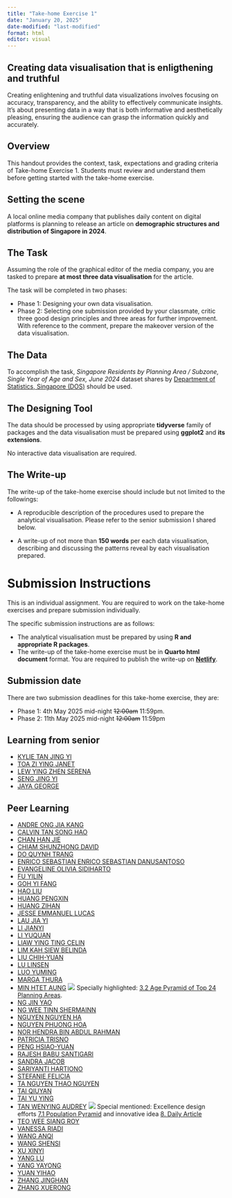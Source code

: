 ```yaml
---
title: "Take-home Exercise 1"
date: "January 20, 2025"
date-modified: "last-modified"
format: html
editor: visual
---
```


::: callout-note
## Creating data visualisation that is enligthening and truthful

Creating enlightening and truthful data visualizations involves focusing on accuracy, transparency, and the ability to effectively communicate insights. It's about presenting data in a way that is both informative and aesthetically pleasing, ensuring the audience can grasp the information quickly and accurately.
:::

## Overview

This handout provides the context, task, expectations and grading criteria of Take-home Exercise 1. Students must review and understand them before getting started with the take-home exercise.

## Setting the scene

A local online media company that publishes daily content on digital platforms is planning to release an article on **demographic structures and distribution of Singapore in 2024**.

## The Task

Assuming the role of the graphical editor of the media company, you are tasked to prepare **at most three data visualisation** for the article.

::: callout-important
The task will be completed in two phases:

-   Phase 1: Designing your own data visualisation.
-   Phase 2: Selecting one submission provided by your classmate, critic three good design principles and three areas for further improvement. With reference to the comment, prepare the makeover version of the data visualisation.
:::

## The Data

To accomplish the task, *Singapore Residents by Planning Area / Subzone, Single Year of Age and Sex, June 2024* dataset shares by [Department of Statistics, Singapore (DOS)](https://www.singstat.gov.sg/) should be used.

## The Designing Tool

The data should be processed by using appropriate **tidyverse** family of packages and the data visualisation must be prepared using **ggplot2** and **its extensions**.

::: callout-important
No interactive data visualisation are required.
:::

## The Write-up

The write-up of the take-home exercise should include but not limited to the followings:

-   A reproducible description of the procedures used to prepare the analytical visualisation. Please refer to the senior submission I shared below.

-   A write-up of not more than **150 words** per each data visualisation, describing and discussing the patterns reveal by each visualisation prepared.

# Submission Instructions

This is an individual assignment. You are required to work on the take-home exercises and prepare submission individually.

::: callout-important
The specific submission instructions are as follows:

-   The analytical visualisation must be prepared by using **R and appropriate R packages**.
-   The write-up of the take-home exercise must be in **Quarto html document** format. You are required to publish the write-up on [**Netlify**](https://www.netlify.com/).
:::

## Submission date

::: callout-important
There are two submission deadlines for this take-home exercise, they are:

-   Phase 1: 4th May 2025 mid-night ~~12:00am~~ 11:59pm.
-   Phase 2: 11th May 2025 mid-night ~~12:00am~~ 11:59pm
:::

## Learning from senior

-   [KYLIE TAN JING YI](https://akalestale.netlify.app/take-home_ex/take-home_ex01/take-home_ex01)
-   [TOA ZI YING JANET](https://janettoaisss608.netlify.app/take-home_ex/take-home_ex01/take-home_ex01)
-   [LEW YING ZHEN SERENA](https://isss608-spacebun.netlify.app/take-home_ex/take-home_ex1/take-home_ex1)
-   [SENG JING YI](https://jingyi-vaa.netlify.app/take-home_ex/take-home_ex01/take-home_ex01)
-   [JAYA GEORGE](https://isss608-jayageorge.netlify.app/take-home_ex/take-home_ex01/take-home_ex01)

## Peer Learning

-   [ANDRE ONG JIA KANG](https://isss608-ay2025-aprilterm.netlify.app/take-home_ex/take-home_ex01/take-home_ex01)
-   [CALVIN TAN SONG HAO](https://isss608-ay2024-25t3.netlify.app/take-home_ex/take-home_ex01-1/take-home_ex01-1)
-   [CHAN HAN JIE](https://isss608-ay2024-25t3-chj.netlify.app/take-home_ex/take-home_ex01/take-home_ex01)
-   [CHIAM SHUNZHONG DAVID](https://isss608-davidchiam.netlify.app/take-home_ex/take-home_ex01/take-home_ex01)
-   [DO QUYNH TRANG](https://isss608-ay2425-qtd.netlify.app/take-home_ex/take-home_ex01/take-home_ex01)
-   [ENRICO SEBASTIAN ENRICO SEBASTIAN DANUSANTOSO](https://iss608-vaa.netlify.app/take-home_ex/take-home_ex01/take%20home%20exercise%201)
-   [EVANGELINE OLIVIA SIDIHARTO](https://isss608-evangelineolivia.netlify.app/take-home_ex/take-home_ex01/take-home_ex01)
-   [FU YILIN](https://isss608-ay2025t2.netlify.app/Take-home_Ex/Take-home_Ex01/Take-home_Ex01.html)
-   [GOH YI FANG](https://isss608-yfgoh.netlify.app/take-home_ex/take-home_ex1/take-home_ex01)
-   [HAO LIU](https://isss608-ay2025-hliu.netlify.app/take_home_exercise/take_home_exercise01/take_home_exercise01)
-   [HUANG PENGXIN](https://pengxinhuang.netlify.app/take-home_ex01/)
-   [HUANG ZIHAN](https://isss608-hzh.netlify.app/take-home_ex/take-home_ex01/take-home_ex01)
-   [JESSE EMMANUEL LUCAS](https://isss608-ay2025.netlify.app/take-home_ex/take-home_ex01/take-home_ex01)
-   [LAU JIA YI](https://isss608-ay2024-25apr-jylau.netlify.app/t1/takehome_ex01)
-   [LI JIANYI](https://isss608-jianyivaa.netlify.app/take-home_ex/take-home_ex01/take-home_ex01a)
-   [LI YUQUAN](https://isss608-2025-yuquan.netlify.app/take-home_ex/take-home_ex01/take-home_ex01)
-   [LIAW YING TING CELIN](https://isss608celin.netlify.app/take-home_ex/take-home_ex01/take-home_ex01)
-   [LIM KAH SIEW BELINDA](https://isss608-ay2024-25t3-belindalim.netlify.app/take-home_ex/take-home_ex01/take-home_ex01)
-   [LIU CHIH-YUAN](https://cabbage-wonderland.netlify.app/takehome_ex/takehome_ex01/takehome_ex01)
-   [LU LINSEN](https://isss608-ay2024-25t2.netlify.app/take-home_ex/take-home_ex01/phase_1/take-home_ex01)
-   [LUO YUMING](https://isss608vaa.netlify.app/take-home_exercise/take-home_ex01/take-home_ex01)
-   [MARGA THURA](https://isss608-ay2024-2025.netlify.app/take-home_ex/take-home_ex01/take-home_ex01)
-   [MIN HTET AUNG](https://isss608-minhtetaung.netlify.app/take-home_ex/take-home_ex01/take-home_ex01) ![](img/thumbup1.jpg) Specially highlighted: [3.2 Age Pyramid of Top 24 Planning Areas](https://isss608-minhtetaung.netlify.app/take-home_ex/take-home_ex01/take-home_ex01#age-pyramid-of-top-24-planning-areas).
-   [NG JIN YAO](https://isss608-blessmebellburve.netlify.app/take-home_ex/take-home_ex01/take-home_ex01)
-   [NG WEE TINN SHERMAINN](https://isss608-sherm.netlify.app/take-home_ex/take-home_ex01/take-home_ex01)
-   [NGUYEN NGUYEN HA](https://summernguyenn.netlify.app/take-home_ex/take-home_ex01/take-home_ex01)
-   [NGUYEN PHUONG HOA](https://isss608-ay2024-25t.netlify.app/take-home_ex/take-home_ex01/take-home_ex01(1))
-   [NOR HENDRA BIN ABDUL RAHMAN](https://norhendra-isss608.netlify.app/take-home_ex/take-home_ex01/take-home_ex01)
-   [PATRICIA TRISNO](https://isss608-vaa-patricia.netlify.app/take-home_exercise/take-home_ex01/take-home_exercise01)
-   [PENG HSIAO-YUAN](https://lesteronthecouchisss608.netlify.app/take-home_ex/take-home_ex01/take-home_ex01)
-   [RAJESH BABU SANTIGARI](https://isss608vaarajesh01.netlify.app/takehomeexercises/take_homeexercise1/take_homeexercise1)
-   [SANDRA JACOB](https://sandrajacob-isss608.netlify.app/takehome_exercises/takehome_ex01/takehomeex01)
-   [SARIYANTI HARTIONO](https://isss608-shar.netlify.app/take-home_ex/take-home_ex_1/take-home_ex01)
-   [STEFANIE FELICIA](https://isss608-ay2025-april.netlify.app/take-home_ex/take-home_ex01/take-home_ex01)
-   [TA NGUYEN THAO NGUYEN](https://isss608-cindy.netlify.app/take-home_exercise/take-home_ex01/take-home_ex01a)
-   [TAI QIUYAN](https://isss608-ay2025-qiuyan.netlify.app/takehome_ex/takehome_ex01/takehome_ex01)
-   [TAI YU YING](https://whereinsightbegins.netlify.app/take-home_ex/take-home_ex01/take-homeexercise1)
-   [TAN WENYING AUDREY](https://isss608-ay2024-25-dreytwy.netlify.app/take-home_ex/take-home_ex01/take-home_ex01) ![](img/thumbup1.jpg) Special mentioned: Excellence design efforts [7.1 Population Pyramid](https://isss608-ay2024-25-dreytwy.netlify.app/take-home_ex/take-home_ex01/take-home_ex01#population-pyramid) and innovative idea [8. Daily Article](https://isss608-ay2024-25-dreytwy.netlify.app/take-home_ex/take-home_ex01/take-home_ex01#daily-article)
-   [TEO WEE SIANG ROY](https://iss608-first-session.netlify.app/take-home_ex/take-home_ex01/take-home_ex01)
-   [VANESSA RIADI](https://isss608-vriadi.netlify.app/take-home_ex/take-home_ex01/take-home_ex01)
-   [WANG ANQI](https://isss608-25t3-anqi.netlify.app/take-home_ex/take-home_ex01/take-home_ex01)
-   [WANG SHENSI](https://wshensi.netlify.app/take-home_ex/take-home_ex01/take-home_ex01)
-   [XU XINYI](https://xinyixu.netlify.app/take-home_exercise/take-home_ex01/take-home_exercise01)
-   [YANG LU](https://isss608yanglu.netlify.app/take-home_ex/take-home_ex01/take-home_ex01)
-   [YANG YAYONG](https://isss608-vaa-yangyayong.netlify.app/take-home_exercise/take-home_ex01/take-home_ex01)
-   [YUAN YIHAO](https://isss-608-yihao-yuan.netlify.app/take-home_ex/take-home_ex01/take-home_ex01)
-   [ZHANG JINGHAN](https://isss608-visualanalytics.netlify.app/take-home_ex/take-home_ex01/take-home_ex01)
-   [ZHANG XUERONG](https://smuisss608vaazhangxuerong.netlify.app/take-home_exercise1)

